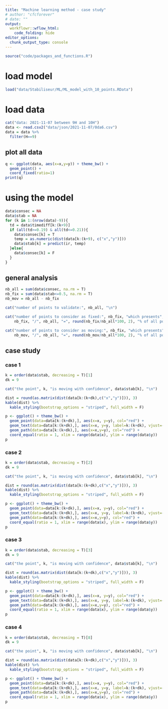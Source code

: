 ```yaml
---
title: "Machine learning method - case study"
# author: "cfcforever"
# date: ""
output: 
  workflowr::wflow_html:
    code_folding: hide
editor_options:
  chunk_output_type: console
---
```


```r
source("code/packages_and_functions.R")
```


# load model
```r
load("data/Stabiliseur/ML/ML_model_with_10_points.RData")
```

# load data 
```r
cat("data: 2021-11-07 between 9H and 10H")
data <- read.csv2("data/json/2021-11-07/0da6.csv")
data = data %>%
  filter(H==9)
```

## plot all data
```r
q <- ggplot(data, aes(x=x,y=y)) + theme_bw() +
  geom_point() + 
  coord_fixed(ratio=1)
print(q)
```


# using the model
```r
data$consec = NA
data$stab = NA
for (k in 1:(nrow(data)-9)){
  td = data$timediff[k:(k+9)]
  if (all(td>=0.19) & all(td<=0.21)){
    data$consec[k] = T
    temp = as.numeric(dist(data[k:(k+9), c("x","y")]))
    data$stab[k] = predict(ir, temp)
  }else{
    data$consec[k] = F
  }
}
```


## general analysis
```r
nb_all = sum(data$consec, na.rm = T)
nb_fix = sum(data$stab<=0.5, na.rm = T)
nb_mov = nb_all - nb_fix

cat("number of points to validate:", nb_all, "\n")

cat("number of points to consider as fixed:", nb_fix, "which presents", 
    nb_fix, "/", nb_all, "=", round(nb_fix/nb_all*100, 2), "% of all points", "\n")

cat("number of points to consider as moving:", nb_fix, "which presents", 
    nb_mov, "/", nb_all, "=", round(nb_mov/nb_all*100, 2), "% of all points", "\n")
```

## case study{.tabset .tabset-pills}
### case 1
```r
k = order(data$stab, decreasing = T)[1]
dk = 9

cat("the point", k, "is moving with confidence", data$stab[k], "\n")

dist = round(as.matrix(dist(data[k:(k+dk),c("x","y")])), 3)
kable(dist) %>%
  kable_styling(bootstrap_options = "striped", full_width = F)

p <- ggplot() + theme_bw() +
  geom_point(data=data[k:(k+dk),], aes(x=x, y=y), col="red") + 
  geom_text(data=data[k:(k+dk),], aes(x=x, y=y, label=k:(k+dk), vjust=-0.5), size=3) + 
  geom_path(data=data[k:(k+dk),], aes(x=x,y=y), col="red") + 
  coord_equal(ratio = 1, xlim = range(data$x), ylim = range(data$y))
p
```


### case 2
```r
k = order(data$stab, decreasing = T)[2]
dk = 9

cat("the point", k, "is moving with confidence", data$stab[k], "\n")

dist = round(as.matrix(dist(data[k:(k+dk),c("x","y")])), 3)
kable(dist) %>%
  kable_styling(bootstrap_options = "striped", full_width = F)

p <- ggplot() + theme_bw() +
  geom_point(data=data[k:(k+dk),], aes(x=x, y=y), col="red") + 
  geom_text(data=data[k:(k+dk),], aes(x=x, y=y, label=k:(k+dk), vjust=-0.5), size=3) + 
  geom_path(data=data[k:(k+dk),], aes(x=x,y=y), col="red") + 
  coord_equal(ratio = 1, xlim = range(data$x), ylim = range(data$y))
p
```


### case 3
```r
k = order(data$stab, decreasing = T)[3]
dk = 9

cat("the point", k, "is moving with confidence", data$stab[k], "\n")

dist = round(as.matrix(dist(data[k:(k+dk),c("x","y")])), 3)
kable(dist) %>%
  kable_styling(bootstrap_options = "striped", full_width = F)

p <- ggplot() + theme_bw() +
  geom_point(data=data[k:(k+dk),], aes(x=x, y=y), col="red") + 
  geom_text(data=data[k:(k+dk),], aes(x=x, y=y, label=k:(k+dk), vjust=-0.5), size=3) + 
  geom_path(data=data[k:(k+dk),], aes(x=x,y=y), col="red") + 
  coord_equal(ratio = 1, xlim = range(data$x), ylim = range(data$y))
p
```


### case 4
```r
k = order(data$stab, decreasing = T)[8]
dk = 9

cat("the point", k, "is moving with confidence", data$stab[k], "\n")

dist = round(as.matrix(dist(data[k:(k+dk),c("x","y")])), 3)
kable(dist) %>%
  kable_styling(bootstrap_options = "striped", full_width = F)

p <- ggplot() + theme_bw() +
  geom_point(data=data[k:(k+dk),], aes(x=x, y=y), col="red") + 
  geom_text(data=data[k:(k+dk),], aes(x=x, y=y, label=k:(k+dk), vjust=-0.5), size=3) + 
  geom_path(data=data[k:(k+dk),], aes(x=x,y=y), col="red") + 
  coord_equal(ratio = 1, xlim = range(data$x), ylim = range(data$y))
p
```



